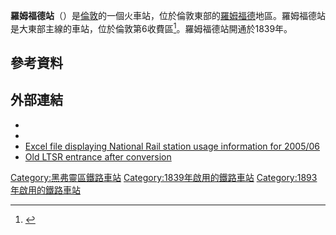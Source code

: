 {{Infobox London station
| name          = 羅姆福德<br />Romford
| image_name    = Romford railway station MMB 10 315802.jpg
| caption   = 
| manager       = [[TfL_Rail|TfL Rail]]
| fare_zone     = 6
| locale        = [[羅姆福德|羅姆福德]]
|symbol=rail
|symbol2=Crossrail
|symbol3=overground
| borough       = [[黑弗靈區|黑弗靈區]]
| years1        = 1839年
| events1       = [[東縣鐵路|東縣鐵路]]啟用
|years2     = 1893年
| events2    = [[London,_Tilbury_and_Southend_Railway|LTSR]] Upminster platform opened
|years3     = 1934年
|events3    = 車站統一
| platforms     = 5
| access        = yes
| access_note   =<ref>{{citation step free tube map}}</ref>
| railexits0405 = <!-- 5.119
| railexits0506 = {{decrease}} 4.824
| railexits0607 = {{increase}} 7.363
| railexits0708 = {{increase}} 8.373 -->
| railexits0809 = {{decrease}} 7.310
| railexits0910 = {{decrease}} 6.736
| railexits1011 = {{increase}} 6.817
| railexits1112 = {{increase}} 7.000
| railexits1213 = {{increase}} 7.446
| railexits1314 = {{increase}} 8.265
| raillowint1314 = 499,643
| railcode      = RMF
| dft_category  = C2
| latitude      = 51.5749
| longitude     = 0.1827
}}
'''羅姆福德站'''（{{lang-en|Romford railway station}}）是[[倫敦|倫敦]]的一個火車站，位於倫敦東部的[[羅姆福德|羅姆福德]]地區。羅姆福德站是大東部主線的車站，位於倫敦第6收費區<ref>{{cite web|url=http://www.tfl.gov.uk/tfl/gettingaround/maps/buses/pdf/romfordquad-12248.pdf|title=Buses from Romford|publisher=Transport for London|access-date=2016-03-01|archive-date=2013-09-27|archive-url=https://web.archive.org/web/20130927050500/http://www.tfl.gov.uk/tfl/gettingaround/maps/buses/pdf/romfordquad-12248.pdf|dead-url=no}}</ref>。羅姆福德站開通於1839年。

==參考資料==
{{reflist}}

==外部連結==
* {{Commons category-inline}}
* {{stn art lnk|RMF|RM11TU}}
* [http://www.rail-reg.gov.uk/upload/xls/station_usage_2005-06.xls Excel file displaying National Rail station usage information for 2005/06] {{Wayback|url=http://www.rail-reg.gov.uk/upload/xls/station_usage_2005-06.xls |date=20130122100934 }}
* [https://web.archive.org/web/20070928131253/http://www.romford.org/pubs-clubs/trax/trax.htm?size=600 Old LTSR entrance after conversion]

{{倫敦地上鐵羅姆福德上敏斯特線}}
{{伊利沙伯線}}

{{DEFAULTSORT:Romford}}
[[Category:黑弗靈區鐵路車站|Category:黑弗靈區鐵路車站]]
[[Category:1839年啟用的鐵路車站|Category:1839年啟用的鐵路車站]]
[[Category:1893年啟用的鐵路車站|Category:1893年啟用的鐵路車站]]